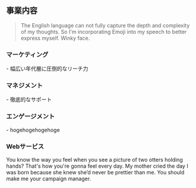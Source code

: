 ## 事業内容

> The English language can not fully capture the depth and complexity of my thoughts. So I'm incorporating Emoji into my speech to better express myself. Winky face.

<h3>マーケティング</h3>
- 幅広い年代層に圧倒的なリーチ力
<h3>マネジメント</h3>
- 徹底的なサポート
<h3>エンゲージメント</h3>
- hogehogehogehoge
<h3>Webサービス</h3>
You know the way you feel when you see a picture of two otters holding hands?
That's how you're gonna feel every day. My mother cried the day I was born because she knew she’d never be prettier than me.
You should make me your campaign manager.
